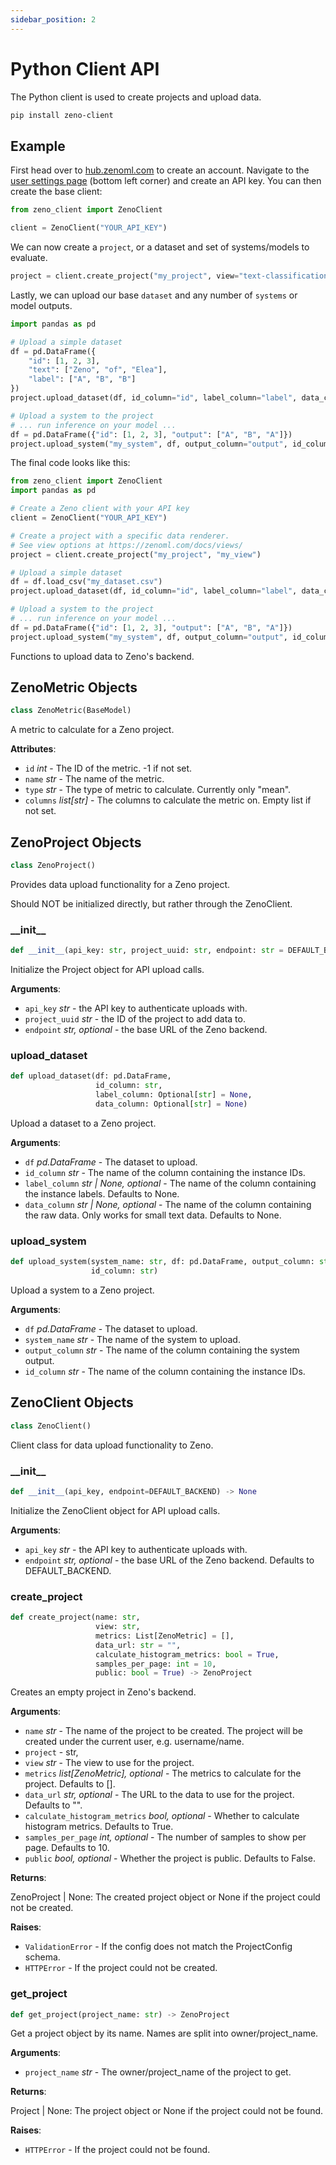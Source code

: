 ```yaml
---
sidebar_position: 2
---
```


# Python Client API

The Python client is used to create projects and upload data.

```bash
pip install zeno-client
```

## Example

First head over to [hub.zenoml.com](hub.zenoml.com) to create an account.
Navigate to the [user settings page](https://hub.zenoml.com/account) (bottom left corner) and create an API key.
You can then create the base client:

```python
from zeno_client import ZenoClient

client = ZenoClient("YOUR_API_KEY")
```

We can now create a `project`, or a dataset and set of systems/models to evaluate.

```python
project = client.create_project("my_project", view="text-classification")
```

Lastly, we can upload our base `dataset` and any number of `systems` or model outputs.

```python
import pandas as pd

# Upload a simple dataset
df = pd.DataFrame({
    "id": [1, 2, 3],
    "text": ["Zeno", "of", "Elea"],
    "label": ["A", "B", "B"]
})
project.upload_dataset(df, id_column="id", label_column="label", data_column='text')

# Upload a system to the project
# ... run inference on your model ...
df = pd.DataFrame({"id": [1, 2, 3], "output": ["A", "B", "A"]})
project.upload_system("my_system", df, output_column="output", id_column="id")
```

The final code looks like this:

```python
from zeno_client import ZenoClient
import pandas as pd

# Create a Zeno client with your API key
client = ZenoClient("YOUR_API_KEY")

# Create a project with a specific data renderer.
# See view options at https://zenoml.com/docs/views/
project = client.create_project("my_project", "my_view")

# Upload a simple dataset
df = df.load_csv("my_dataset.csv")
project.upload_dataset(df, id_column="id", label_column="label", data_column='text')

# Upload a system to the project
# ... run inference on your model ...
df = pd.DataFrame({"id": [1, 2, 3], "output": ["A", "B", "A"]})
project.upload_system("my_system", df, output_column="output", id_column="id")
```

Functions to upload data to Zeno's backend.

<a id="client.ZenoMetric"></a>

## ZenoMetric Objects

```python
class ZenoMetric(BaseModel)
```

A metric to calculate for a Zeno project.

**Attributes**:

- `id` _int_ - The ID of the metric. -1 if not set.
- `name` _str_ - The name of the metric.
- `type` _str_ - The type of metric to calculate. Currently only "mean".
- `columns` _list[str]_ - The columns to calculate the metric on.
  Empty list if not set.

<a id="client.ZenoProject"></a>

## ZenoProject Objects

```python
class ZenoProject()
```

Provides data upload functionality for a Zeno project.

Should NOT be initialized directly, but rather through the ZenoClient.

<a id="client.ZenoProject.__init__"></a>

### \_\_init\_\_

```python
def __init__(api_key: str, project_uuid: str, endpoint: str = DEFAULT_BACKEND)
```

Initialize the Project object for API upload calls.

**Arguments**:

- `api_key` _str_ - the API key to authenticate uploads with.
- `project_uuid` _str_ - the ID of the project to add data to.
- `endpoint` _str, optional_ - the base URL of the Zeno backend.

<a id="client.ZenoProject.upload_dataset"></a>

### upload_dataset

```python
def upload_dataset(df: pd.DataFrame,
                   id_column: str,
                   label_column: Optional[str] = None,
                   data_column: Optional[str] = None)
```

Upload a dataset to a Zeno project.

**Arguments**:

- `df` _pd.DataFrame_ - The dataset to upload.
- `id_column` _str_ - The name of the column containing the instance IDs.
- `label_column` _str | None, optional_ - The name of the column containing the
  instance labels. Defaults to None.
- `data_column` _str | None, optional_ - The name of the column containing the
  raw data. Only works for small text data. Defaults to None.

<a id="client.ZenoProject.upload_system"></a>

### upload_system

```python
def upload_system(system_name: str, df: pd.DataFrame, output_column: str,
                  id_column: str)
```

Upload a system to a Zeno project.

**Arguments**:

- `df` _pd.DataFrame_ - The dataset to upload.
- `system_name` _str_ - The name of the system to upload.
- `output_column` _str_ - The name of the column containing the system output.
- `id_column` _str_ - The name of the column containing the instance IDs.

<a id="client.ZenoClient"></a>

## ZenoClient Objects

```python
class ZenoClient()
```

Client class for data upload functionality to Zeno.

<a id="client.ZenoClient.__init__"></a>

### \_\_init\_\_

```python
def __init__(api_key, endpoint=DEFAULT_BACKEND) -> None
```

Initialize the ZenoClient object for API upload calls.

**Arguments**:

- `api_key` _str_ - the API key to authenticate uploads with.
- `endpoint` _str, optional_ - the base URL of the Zeno backend.
  Defaults to DEFAULT_BACKEND.

<a id="client.ZenoClient.create_project"></a>

### create_project

```python
def create_project(name: str,
                   view: str,
                   metrics: List[ZenoMetric] = [],
                   data_url: str = "",
                   calculate_histogram_metrics: bool = True,
                   samples_per_page: int = 10,
                   public: bool = True) -> ZenoProject
```

Creates an empty project in Zeno's backend.

**Arguments**:

- `name` _str_ - The name of the project to be created. The project will be
  created under the current user, e.g. username/name.
- `project` - str,
- `view` _str_ - The view to use for the project.
- `metrics` _list[ZenoMetric], optional_ - The metrics to calculate for the
  project. Defaults to [].
- `data_url` _str, optional_ - The URL to the data to use for the project.
  Defaults to "".
- `calculate_histogram_metrics` _bool, optional_ - Whether to calculate histogram
  metrics. Defaults to True.
- `samples_per_page` _int, optional_ - The number of samples to show per page.
  Defaults to 10.
- `public` _bool, optional_ - Whether the project is public. Defaults to False.

**Returns**:

ZenoProject | None: The created project object or None if the project could
not be created.

**Raises**:

- `ValidationError` - If the config does not match the ProjectConfig schema.
- `HTTPError` - If the project could not be created.

<a id="client.ZenoClient.get_project"></a>

### get_project

```python
def get_project(project_name: str) -> ZenoProject
```

Get a project object by its name. Names are split into owner/project_name.

**Arguments**:

- `project_name` _str_ - The owner/project_name of the project to get.

**Returns**:

Project | None: The project object or None if the project could not be
found.

**Raises**:

- `HTTPError` - If the project could not be found.
